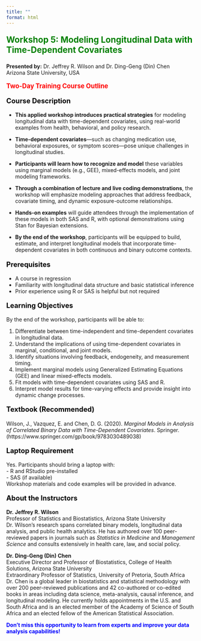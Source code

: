 ```yaml
---
title: ""
format: html
---
```


<p style="color: green; font-size: 1.6em; font-weight: bold;">
Workshop 5: Modeling Longitudinal Data with Time-Dependent Covariates
</p>

<p><strong>Presented by:</strong> Dr. Jeffrey R. Wilson and Dr. Ding-Geng (Din) Chen <br>
Arizona State University, USA</p>

<p style="color: red; font-size: 1.2em; font-weight: bold;">
Two-Day Training Course Outline
</p>

<p style="color: black; font-size: 1.3em; font-weight: bold;">
Course Description
</p>

- **This applied workshop introduces practical strategies** for modeling longitudinal data with time-dependent covariates, using real-world examples from health, behavioral, and policy research.

- **Time-dependent covariates**—such as changing medication use, behavioral exposures, or symptom scores—pose unique challenges in longitudinal studies.

- **Participants will learn how to recognize and model** these variables using marginal models (e.g., GEE), mixed-effects models, and joint modeling frameworks.

- **Through a combination of lecture and live coding demonstrations**, the workshop will emphasize modeling approaches that address feedback, covariate timing, and dynamic exposure-outcome relationships.

- **Hands-on examples** will guide attendees through the implementation of these models in both SAS and R, with optional demonstrations using Stan for Bayesian extensions.

- **By the end of the workshop**, participants will be equipped to build, estimate, and interpret longitudinal models that incorporate time-dependent covariates in both continuous and binary outcome contexts.

<p style="color: black; font-size: 1.3em; font-weight: bold;">
Prerequisites
</p>

- A course in regression  
- Familiarity with longitudinal data structure and basic statistical inference  
- Prior experience using R or SAS is helpful but not required  

<p style="color: black; font-size: 1.3em; font-weight: bold;">
Learning Objectives
</p>

By the end of the workshop, participants will be able to:

1. Differentiate between time-independent and time-dependent covariates in longitudinal data.  
2. Understand the implications of using time-dependent covariates in marginal, conditional, and joint models.  
3. Identify situations involving feedback, endogeneity, and measurement timing.  
4. Implement marginal models using Generalized Estimating Equations (GEE) and linear mixed-effects models.  
5. Fit models with time-dependent covariates using SAS and R.  
6. Interpret model results for time-varying effects and provide insight into dynamic change processes.  

<p style="color: black; font-size: 1.3em; font-weight: bold;">
Textbook (Recommended)
</p>

Wilson, J., Vazquez, E. and Chen, D. G. (2020). *Marginal Models in Analysis of Correlated Binary Data with Time-Dependent Covariates*. Springer.  
(https://www.springer.com/gp/book/9783030489038)

<p style="color: black; font-size: 1.3em; font-weight: bold;">
Laptop Requirement
</p>

Yes. Participants should bring a laptop with:  
- R and RStudio pre-installed  
- SAS (if available)  
Workshop materials and code examples will be provided in advance.

<p style="color: black; font-size: 1.3em; font-weight: bold;">
About the Instructors
</p>

<strong>Dr. Jeffrey R. Wilson</strong>  
Professor of Statistics and Biostatistics, Arizona State University  
Dr. Wilson’s research spans correlated binary models, longitudinal data analysis, and public health analytics. He has authored over 100 peer-reviewed papers in journals such as *Statistics in Medicine* and *Management Science* and consults extensively in health care, law, and social policy.

<strong>Dr. Ding-Geng (Din) Chen</strong>  
Executive Director and Professor of Biostatistics, College of Health Solutions, Arizona State University  
Extraordinary Professor of Statistics, University of Pretoria, South Africa  
Dr. Chen is a global leader in biostatistics and statistical methodology with over 200 peer-reviewed publications and 42 co-authored or co-edited books in areas including data science, meta-analysis, causal inference, and longitudinal modeling. He currently holds appointments in the U.S. and South Africa and is an elected member of the Academy of Science of South Africa and an elected fellow of the American Statistical Association.

<p style="color: blue; font-size: 1.0em; font-weight: bold;">
Don’t miss this opportunity to learn from experts and improve your data analysis capabilities!
</p>
